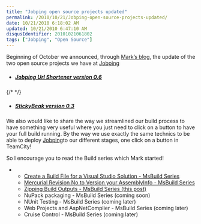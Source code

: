 ```yaml
---
title: "Jobping open source projects updated"
permalink: /2010/10/21/Jobping-open-source-projects-updated/
date: 10/21/2010 6:18:02 AM
updated: 10/21/2010 6:47:10 AM
disqusIdentifier: 20101021061802
tags: ["Jobping", "Open Source"]
---
```

Beginning of October we announced, through [Mark’s blog](http://markkemper1.blogspot.com/), the update of the two open source projects we have at [Jobping](http://www.jobping.com/) 

*   ##### [Jobping Url Shortener version 0.6](http://markkemper1.blogspot.com/2010/10/jobping-url-shortener-version-06.html)
{/* <!-- more --> */}

*   ##### [StickyBeak version 0.3](http://markkemper1.blogspot.com/2010/10/stickybeak-version-03-released.html)

##### 

We also would like to share the way we streamlined our build process to have something very useful where you just need to click on a button to have your full build running. By the way we use exactly the same technics to be able to deploy [Jobping](http://www.jobping.com/)to our different stages, one click on a button in TeamCity!

So I encourage you to read the Build series which Mark started!

*   *   [Create a Build File for a Visual Studio Solution - MsBuild Series](http://markkemper1.blogspot.com/2010/10/create-build-file-for-visual-studio.html) 
    *   [Mercurial Revision No to Version your AssemblyInfo - MsBuild Series](http://markkemper1.blogspot.com/2010/10/mercurial-revision-no-to-version-your.html) 
    *   [Zipping Build Outputs - MsBuild Series (this post)](http://markkemper1.blogspot.com/2010/10/zipping-build-outputs-using-build-file.html)
    *   NuPack packaging - MsBuild Series (coming soon) 
    *   NUnit Testing - MsBuild Series (coming later) 
    *   Web Projects and AspNetComplier - MsBuild Series (coming later) 
    *   Cruise Control - MsBuild Series (coming later)  
